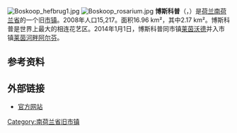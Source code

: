 {{noteTA|G1=荷兰地名}}
{{Infobox settlement
<!-- See Template:Infobox settlement for additional fields and descriptions -->
<!-- Name and transliteration -->
| name                    = 博斯科普
| native_name             = Boskoop
| settlement_type         = 旧[[市镇_(荷兰)|市镇]]
<!-- Images, nickname, motto -->
| image_skyline           = Boskoop stadshuis.jpg
| image_alt               = 
| image_caption           = 原博斯科普市政厅
| image_flag              = Flag of Boskoop.svg
| flag_size               = 100x67px
| flag_alt                = 
| image_shield            = Boskoop wapen.svg
| shield_size             = 100x80px
| shield_alt              = 
<!-- Maps, coordinates -->
| image_map               = Map - NL - Municipality code 0499 (2009).svg
| map_alt                 = Highlighted position of the former municipality of Boskoop
| map_caption             = 博斯科普在南荷兰省的位置
| coordinates             = {{coord|52|4|N|4|39|E|region:NL|display=inline,title}}
| coordinates_footnotes   = 
| subdivision_type        = [[世界政區索引|国家]]
| subdivision_name        = {{NL}}
| subdivision_type1       = [[荷蘭省份|省份]]
| subdivision_name1       = [[南荷兰省|南荷兰省]]
| subdivision_type2       = [[市镇_(荷兰)|市镇]]
| subdivision_name2       = [[莱茵河畔阿尔芬|莱茵河畔阿尔芬]]
<!-- Geographic information -->
| unit_pref               = Metric
<!-- ALL fields with measurements have automatic unit conversion -->
<!-- for references: use <ref> tags -->
| area_footnotes          = <ref name="key_data">{{cite web |url = http://statline.cbs.nl/StatWeb/publication/?DM=SLNL&PA=70904ned&D1=3,15,122-124&D2=8194&D3=l&LA=EN&HDR=T&STB=G1,G2&VW=T |title = Kerncijfers wijken en buurten |trans-title = Key figures for neighbourhoods |language = nl |author = <!--Staff writer(s); no by-line.--> |date = 11 December 2013 |work = CBS Statline |publisher = [[Statistics_Netherlands|CBS]] |accessdate = 14 January 2014 |archive-date = 2016-03-04 |archive-url = https://web.archive.org/web/20160304055301/http://statline.cbs.nl/StatWeb/publication/?DM=SLNL&PA=70904ned&D1=3,15,122-124&D2=8194&D3=l&LA=EN&HDR=T&STB=G1,G2&VW=T |dead-url = no }}</ref>
<!-- square kilometers -->
| area_total_km2          = 7.29
| area_land_km2           = 5.91
| area_water_km2          = 1.39
| elevation_footnotes     = <ref name="AHN">{{cite web
 |url = http://www.ahn.nl/postcodetool
 |title = Postcodetool for 2771EK
 |trans-title = 
 |language = nl
 |author = <!--Staff writer(s); no by-line.-->
 |date = 
 |work = Actueel Hoogtebestand Nederland
 |publisher = Het Waterschapshuis
 |accessdate = 15 July 2013
 |archive-date = 2019-01-07
 |archive-url = https://web.archive.org/web/20190107082041/http://www.ahn.nl/postcodetool
 |dead-url = no
 }}</ref>
| elevation_m             = −2
| elevation_max_footnotes = <!-- for references: use <ref> tags -->
| elevation_max_m         =
| elevation_min_footnotes = <!-- for references: use <ref> tags -->
| elevation_min_m         =
<!-- Population, demographics -->
| population_footnotes    = <ref name="key_data" />
| population_total        = 15050
| population_as_of        = 2012
| population_density_km2  = 1342 <!-- For automatic calculation: auto-->
| population_demonym      = Boskoper
<!-- Other information -->
| timezone1               = [[欧洲中部时间|CET]]
| utc_offset1             = +1
| timezone1_DST           = [[欧洲中部夏令时间|CEST]]
| utc_offset1_DST         = +2
| postal_code_type        = 邮政编码
| postal_code             = 2770–2771
| area_code_type          = 电话区号
| area_code               = 0172
| footnotes               =
}}
[[Image:Boskoop_hefbrug1.jpg|thumb]]
[[Image:Boskoop_rosarium.jpg|thumb]]
'''博斯科普'''（{{lang-nl|Boskoop}}，{{IPA-nl|ˈbɔskoːp|lang|Nl-Boskoop.ogg}}）是[[荷兰|荷兰]][[南荷兰省|南荷兰省]]的一个旧[[市镇_(荷兰)|市镇]]。2008年人口15,217。面积16.96 km²，其中2.17 km²。博斯科普是世界上最大的相连花艺区。2014年1月1日，博斯科普同市镇[[莱茵沃德|莱茵沃德]]并入市镇[[莱茵河畔阿尔芬|莱茵河畔阿尔芬]]。

== 参考资料 ==
{{Reflist}}

== 外部链接 ==
{{Commonscat|Boskoop|博斯科普}}
*[https://web.archive.org/web/20060111045515/http://www.boskoop.nl/ 官方网站]

[[Category:南荷兰省旧市镇|Category:南荷兰省旧市镇]]